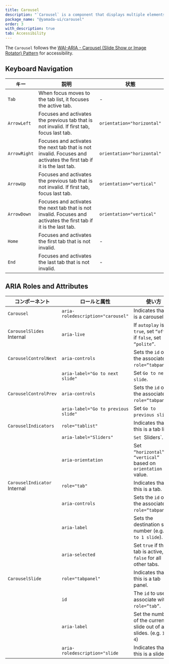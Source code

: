 ```yaml
---
title: Carousel
description: "`Carousel` is a component that displays multiple elements like a slideshow."
package_name: "@yamada-ui/carousel"
order: 3
with_description: true
tab: Accessibility
---
```


The `Carousel` follows the [WAI-ARIA - Carousel (Slide Show or Image Rotator) Pattern](https://www.w3.org/WAI/ARIA/apg/patterns/carousel/) for accessibility.

## Keyboard Navigation

| キー         | 説明                                                                                                               | 状態                       |
| ------------ | ------------------------------------------------------------------------------------------------------------------ | -------------------------- |
| `Tab`        | When focus moves to the tab list, it focuses the active tab.                                                       | -                          |
| `ArrowLeft`  | Focuses and activates the previous tab that is not invalid. If first tab, focus last tab.                          | `orientation="horizontal"` |
| `ArrowRight` | Focuses and activates the next tab that is not invalid. Focuses and activates the first tab if it is the last tab. | `orientation="horizontal"` |
| `ArrowUp`    | Focuses and activates the previous tab that is not invalid. If first tab, focus last tab.                          | `orientation="vertical"`   |
| `ArrowDown`  | Focuses and activates the next tab that is not invalid. Focuses and activates the first tab if it is the last tab. | `orientation="vertical"`   |
| `Home`       | Focuses and activates the first tab that is not invalid.                                                           | -                          |
| `End`        | Focuses and activates the last tab that is not invalid.                                                            | -                          |

## ARIA Roles and Attributes

| コンポーネント                          | ロールと属性                        | 使い方                                                                 |
| --------------------------------------- | ----------------------------------- | ---------------------------------------------------------------------- |
| `Carousel`                              | `aria-roledescription="carousel"`   | Indicates that it is a carousel.                                       |
| `CarouselSlides` <Tag>Internal</Tag>    | `aria-live`                         | If `autoplay` is `true`, set `“off”`; if `false`, set `“polite”`.      |
| `CarouselControlNext`                   | `aria-controls`                     | Sets the `id` of the associated `role=“tabpanel”`.                     |
|                                         | `aria-label="Go to next slide"`     | Set `Go to next slide`.                                                |
| `CarouselControlPrev`                   | `aria-controls`                     | Sets the `id` of the associated `role=“tabpanel”`.                     |
|                                         | `aria-label="Go to previous slide"` | Set `Go to previous slide`.                                            |
| `CarouselIndicators`                    | `role="tablist"`                    | Indicates that this is a tab list.                                     |
|                                         | `aria-label="Sliders"`              | `Set `Sliders`.                                                        |
|                                         | `aria-orientation`                  | Set `“horizontal”` or `“vertical”` based on `orientation` value.       |
| `CarouselIndicator` <Tag>Internal</Tag> | `role="tab"`                        | Indicates that this is a tab.                                          |
|                                         | `aria-controls`                     | Sets the `id` of the associated `role=“tabpanel”`.                     |
|                                         | `aria-label`                        | Sets the destination slide number (e.g., `Go to 1 slide`).             |
|                                         | `aria-selected`                     | Set `true` if the tab is active, set `false` for all other tabs.       |
| `CarouselSlide`                         | `role="tabpanel"`                   | Indicates that this is a tab panel.                                    |
|                                         | `id`                                | The `id` to use to associate with `role=“tab”`.                        |
|                                         | `aria-label`                        | Set the number of the current slide out of all slides. (e.g. `1 of 4`) |
|                                         | `aria-roledescription="slide`       | Indicates that this is a slide.                                        |
